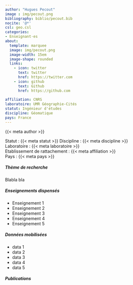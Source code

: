 ```yaml
---
author: "Hugues Pecout"
image : img/pecout.png
bibliography: biblio/pecout.bib
nocite: '@*'
csl: geo.csl
categories: 
- Enseignant·es
about:
  template: marquee
  image: img/pecout.png
  image-width: 15em
  image-shape: rounded
  links:
    - icon: twitter
      text: twitter
      href: https://twitter.com
    - icon: github
      text: Github
      href: https://github.com
      
affiliation: CNRS
laboratoire: UMR Géographie-Cités 
statut: Ingénieur d'études 
discipline: Géomatique
pays: France
---
```


::: {#id-name}
{{< meta author >}}
:::

Statut : {{< meta statut >}} Discipline : {{< meta discipline >}}\
Laboratoire : {{< meta laboratoire >}}\
Etablissement de rattachement : {{< meta affiliation >}}\
Pays : {{< meta pays >}}

##### Thème de recherche

Blabla bla

##### Enseignements dispensés

-   Enseignement 1
-   Enseignement 2
-   Enseignement 3
-   Enseignement 4
-   Enseignement 5

##### Données mobilisées

-   data 1
-   data 2
-   data 3
-   data 4
-   data 5

##### Publications

::: {#refs}
:::
